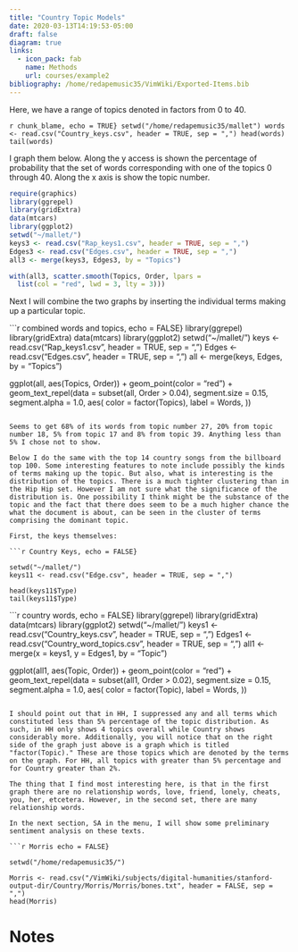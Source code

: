```yaml
---
title: "Country Topic Models"
date: 2020-03-13T14:19:53-05:00
draft: false
diagram: true
links:
  - icon_pack: fab
    name: Methods
    url: courses/example2
bibliography: /home/redapemusic35/VimWiki/Exported-Items.bib
---
```


Here, we have a range of topics denoted in factors from 0 to 40.

```r chunk_blame, echo = TRUE}
setwd("/home/redapemusic35/mallet")
words <- read.csv("Country_keys.csv", header = TRUE, sep = ",")
head(words)
tail(words)
```

I graph them below. Along the y access is shown the percentage of probability that the set of words corresponding with one of the topics 0 through 40. Along the x axis is show the topic number.

```r
require(graphics)
library(ggrepel)
library(gridExtra)
data(mtcars)
library(ggplot2)
setwd("~/mallet/")
keys3 <- read.csv("Rap_keys1.csv", header = TRUE, sep = ",")
Edges3 <- read.csv("Edges.csv", header = TRUE, sep = ",")
all3 <- merge(keys3, Edges3, by = "Topics")

with(all3, scatter.smooth(Topics, Order, lpars =
  list(col = "red", lwd = 3, lty = 3)))

```

Next I will combine the two graphs by inserting the individual terms making up a particular topic.

```r combined words and topics, echo = FALSE}
library(ggrepel)
library(gridExtra)
data(mtcars)
library(ggplot2)
setwd("~/mallet/")
keys <- read.csv("Rap_keys1.csv", header = TRUE, sep = ",")
Edges <- read.csv("Edges.csv", header = TRUE, sep = ",")
all <- merge(keys, Edges, by = "Topics")

ggplot(all, aes(Topics, Order)) +
  geom_point(color = "red") +
  geom_text_repel(data = subset(all, Order > 0.04),
 segment.size = 0.15,
segment.alpha = 1.0,
aes(
color = factor(Topics),
label = Words,
))
```

Seems to get 68% of its words from topic number 27, 20% from topic number 18, 5% from topic 17 and 8% from topic 39. Anything less than 5% I chose not to show.

Below I do the same with the top 14 country songs from the billboard top 100. Some interesting features to note include possibly the kinds of terms making up the topic. But also, what is interesting is the distribution of the topics. There is a much tighter clustering than in the Hip Hip set. However I am not sure what the significance of the distribution is. One possibility I think might be the substance of the topic and the fact that there does seem to be a much higher chance the what the document is about, can be seen in the cluster of terms comprising the dominant topic.

First, the keys themselves:

```r Country Keys, echo = FALSE}

setwd("~/mallet/")
keys11 <- read.csv("Edge.csv", header = TRUE, sep = ",")

head(keys11$Type)
tail(keys11$Type)
```

```r country words, echo = FALSE}
library(ggrepel)
library(gridExtra)
data(mtcars)
library(ggplot2)
setwd("~/mallet/")
keys1 <- read.csv("Country_keys.csv", header = TRUE, sep = ",")
Edges1 <- read.csv("Country_word_topics.csv", header = TRUE, sep = ",")
all1 <- merge(x = keys1, y = Edges1, by = "Topic")

ggplot(all1, aes(Topic, Order)) +
  geom_point(color = "red") +
  geom_text_repel(data = subset(all1, Order > 0.02),
 segment.size = 0.15,
segment.alpha = 1.0,
aes(
color = factor(Topic),
label = Words,
))
```

I should point out that in HH, I suppressed any and all terms which constituted less than 5% percentage of the topic distribution. As such, in HH only shows 4 topics overall while Country shows considerably more. Additionally, you will notice that on the right side of the graph just above is a graph which is titled "factor(Topic)." These are those topics which are denoted by the terms on the graph. For HH, all topics with greater than 5% percentage and for Country greater than 2%.

The thing that I find most interesting here, is that in the first graph there are no relationship words, love, friend, lonely, cheats, you, her, etcetera. However, in the second set, there are many relationship words.

In the next section, SA in the menu, I will show some preliminary sentiment analysis on these texts.

```r Morris echo = FALSE}

setwd("/home/redapemusic35/")

Morris <- read.csv("/VimWiki/subjects/digital-humanities/stanford-output-dir/Country/Morris/Morris/bones.txt", header = FALSE, sep = ",")
head(Morris)

```

# Notes
